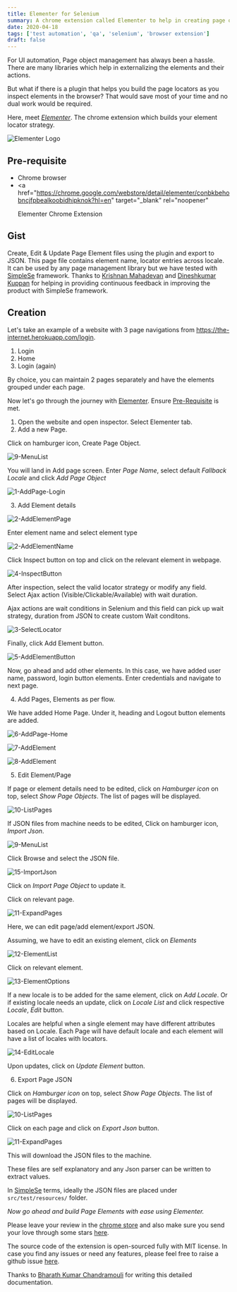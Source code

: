 ```yaml
---
title: Elementer for Selenium
summary: A chrome extension called Elementer to help in creating page objects for Selenium with ease
date: 2020-04-18
tags: ['test automation', 'qa', 'selenium', 'browser extension']
draft: false
---
```


For UI automation, Page object management has always been a hassle. There are many libraries which help in externalizing the elements and their actions.

But what if there is a plugin that helps you build the page locators as you inspect elements in the browser? That would save most of your time and no dual work would be required.

Here, meet _<a href="https://chrome.google.com/webstore/detail/elementer/conbkbehobncjfpbealkoobidhipknok?hl=en" target="_blank" rel="noopener">Elementer</a>_. The chrome extension which builds your element locator strategy.

![Elementer Logo](/static/images/elementer-logo.png)

## Pre-requisite

- Chrome browser
- <a
    href="https://chrome.google.com/webstore/detail/elementer/conbkbehobncjfpbealkoobidhipknok?hl=en"
    target="_blank"
    rel="noopener"
  >
    Elementer Chrome Extension
  </a>

## Gist

Create, Edit & Update Page Element files using the plugin and export to JSON. This page file contains element name, locator entries across locale. It can be used by any page management library but we have tested with <a href="https://github.com/RationaleEmotions/SimpleSe" target="_blank" rel="noopener">SimpleSe</a> framework. Thanks to <a href="https://in.linkedin.com/in/krmahadevan" target="_blank" rel="noopener">Krishnan Mahadevan</a> and <a href="https://in.linkedin.com/in/dineshkumar-kuppan" target="_blank" rel="noopener">Dineshkumar Kuppan</a> for helping in providing continuous feedback in improving the product with SimpleSe framework.

## Creation

Let's take an example of a website with 3 page navigations from https://the-internet.herokuapp.com/login.

1. Login
2. Home
3. Login (again)

By choice, you can maintain 2 pages separately and have the elements grouped under each page.

Now let's go through the journey with <a href="https://chrome.google.com/webstore/detail/elementer/conbkbehobncjfpbealkoobidhipknok?hl=en" target="_blank" rel="noopener">Elementer</a>. Ensure [Pre-Requisite](#Pre-requisite) is met.

1. Open the website and open inspector. Select Elementer tab.
2. Add a new Page.

Click on hamburger icon, Create Page Object.

![9-MenuList](/static/images/9-MenuList.png)

You will land in Add page screen. Enter _Page Name_, select default _Fallback Locale_ and click _Add Page Object_

![1-AddPage-Login](/static/images/1-AddPage-Login.png)

3. Add Element details

![2-AddElementPage](/static/images/2-AddElementPage.png)

Enter element name and select element type

![2-AddElementName](/static/images/2-AddElementName.png)

Click Inspect button on top and click on the relevant element in webpage.

![4-InspectButton](/static/images/4-InspectButton.png)

After inspection, select the valid locator strategy or modify any field.  
Select Ajax action (Visible/Clickable/Available) with wait duration.

Ajax actions are wait conditions in Selenium and this field can pick up wait strategy, duration from JSON to create custom Wait conditons.

![3-SelectLocator](/static/images/3-SelectLocator.png)

Finally, click Add Element button.

![5-AddElementButton](/static/images/5-AddElementButton.png)

Now, go ahead and add other elements. In this case, we have added user name, password, login button elements. Enter credentials and navigate to next page.

4. Add Pages, Elements as per flow.

We have added Home Page. Under it, heading and Logout button elements are added.

![6-AddPage-Home](/static/images/6-AddPage-Home.png)

![7-AddElement](/static/images/7-AddElement.png)

![8-AddElement](/static/images/8-AddElement.png)

5. Edit Element/Page

If page or element details need to be edited, click on _Hamburger icon_ on top, select _Show Page Objects_. The list of pages will be displayed.

![10-ListPages](/static/images/10-ListPages.png)

If JSON files from machine needs to be edited, Click on hamburger icon, _Import Json_.

![9-MenuList](/static/images/9-MenuList.png)

Click Browse and select the JSON file.

![15-ImportJson](/static/images/15-ImportJson.png)

Click on _Import Page Object_ to update it.

Click on relevant page.

![11-ExpandPages](/static/images/11-ExpandPages.png)

Here, we can edit page/add element/export JSON.

Assuming, we have to edit an existing element, click on _Elements_

![12-ElementList](/static/images/12-ElementList.png)

Click on relevant element.

![13-ElementOptions](/static/images/13-ElementOptions.png)

If a new locale is to be added for the same element, click on _Add Locale_. Or if existing locale needs an update, click on _Locale List_ and click respective _Locale_, _Edit_ button.

Locales are helpful when a single element may have different attributes based on Locale. Each Page will have default locale and each element will have a list of locales with locators.

![14-EditLocale](/static/images/14-EditLocale.png)

Upon updates, click on _Update Element_ button.

6. Export Page JSON

Click on _Hamburger icon_ on top, select _Show Page Objects_. The list of pages will be displayed.

![10-ListPages](/static/images/10-ListPages.png)

Click on each page and click on _Export Json_ button.

![11-ExpandPages](/static/images/11-ExpandPages.png)

This will download the JSON files to the machine.

These files are self explanatory and any Json parser can be written to extract values.

In <a href="https://github.com/RationaleEmotions/SimpleSe" target="_blank" rel="noopener">SimpleSe</a> terms, ideally the JSON files are placed under `src/test/resources/` folder.

_Now go ahead and build Page Elements with ease using Elementer._

Please leave your review in the <a href="https://chrome.google.com/webstore/detail/elementer/conbkbehobncjfpbealkoobidhipknok?hl=en" target="_blank" rel="noopener">chrome store</a> and also make sure you send your love through some stars <a href="https://chrome.google.com/webstore/detail/elementer/conbkbehobncjfpbealkoobidhipknok?hl=en" target="_blank" rel="noopener">here</a>.

The source code of the extension is open-sourced fully with MIT license. In case you find any issues or need any features, please feel free to raise a github issue <a href="https://github.com/email2vimalraj/elementer/issues" target="_blank" rel="noopener">here</a>.

Thanks to <a href="https://sg.linkedin.com/in/bharathkumarc" target="_blank" rel="noopener">Bharath Kumar Chandramouli</a> for writing this detailed documentation.
